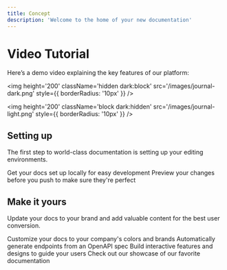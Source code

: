 ```yaml
---
title: Concept
description: 'Welcome to the home of your new documentation'
---
```


# Video Tutorial

Here’s a demo video explaining the key features of our platform:

<img
  height='200'
  className='hidden dark:block'
  src='/images/journal-dark.png'
  style={{ borderRadius: '10px' }}
/>

<img
  height='200'
  className='block dark:hidden'
  src='/images/journal-light.png'
  style={{ borderRadius: '10px' }}
/>

## Setting up

The first step to world-class documentation is setting up your editing environments.

<CardGroup cols={2}>
  <Card
    title='Edit Your Docs'
    icon='pen-to-square'
    href='https://mintlify.com/docs/quickstart'
  >
    Get your docs set up locally for easy development
  </Card>
  <Card
    title='Preview Changes'
    icon='image'
    href='https://mintlify.com/docs/development'
  >
    Preview your changes before you push to make sure they're perfect
  </Card>
</CardGroup>

## Make it yours

Update your docs to your brand and add valuable content for the best user conversion.

<CardGroup cols={2}>
  <Card
    title='Customize Style'
    icon='palette'
    href='https://mintlify.com/docs/settings/global'
  >
    Customize your docs to your company's colors and brands
  </Card>
  <Card
    title='Reference APIs'
    icon='code'
    href='https://mintlify.com/docs/api-playground/openapi'
  >
    Automatically generate endpoints from an OpenAPI spec
  </Card>
  <Card
    title='Add Components'
    icon='screwdriver-wrench'
    href='https://mintlify.com/docs/components/accordion'
  >
    Build interactive features and designs to guide your users
  </Card>
  <Card
    title='Get Inspiration'
    icon='stars'
    href='https://mintlify.com/customers'
  >
    Check out our showcase of our favorite documentation
  </Card>
</CardGroup>

